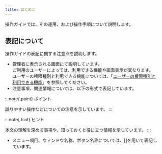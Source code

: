 ```yaml
---
title: はじめに
---
```


操作ガイドでは、KIの運用、および操作手順について説明します。

## 表記について

操作ガイドの表記に関する注意点を説明します。

- 管理者に表示される画面にて説明しています。\
  ご利用のユーザーによっては、利用できる機能や画面表示が異なります。\
  ユーザーの権限種別と利用できる機能については、「[ユーザーの権限種別と利用できる機能](/guide/user-management/index.html#ユーザーの権限種別と利用できる機能)」を参照してください。
- 注意事項、関連情報については、以下の形式で表記しています。

:::note{.point}
ポイント

誤りやすい操作などについての注意を示しています。
:::

:::note{.hint}
ヒント

本文の理解を深める事項や、知っておくと役に立つ情報を示しています。
:::

- メニュー項目、ウィンドウ名称、ボタン名称については、[]を用いて表記しています。
